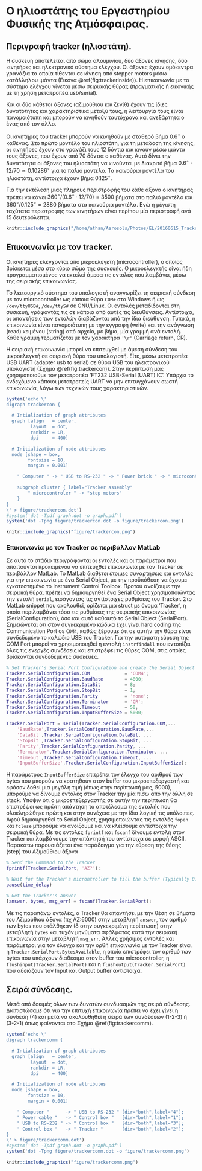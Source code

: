 
\newpage

# Ο ηλιοστάτης του Εργαστηρίου Φυσικής της Ατμόσφαιρας. {#tracker}

## Περιγραφή tracker (ηλιοστάτη). {#trackerdescription}

Η συσκευή αποτελείται από σώμα αλουμινίου, δύο άξονες κίνησης, δύο κινητήρες και ηλεκτρονικό σύστημα ελέγχου.
Οι άξονες έχουν ομόκεντρα γρανάζια τα οποία τίθενται σε κίνηση από stepper motors μέσω κατάλληλου ιμάντα (Εικόνα \@ref(fig:trackerinside)).
Η επικοινωνία με το σύστημα ελέγχου γίνεται μέσω σειριακής θύρας (πραγματικής ή εικονικής με τη χρήση μετατροπέα usb/serial).

Και οι δύο κάθετοι άξονες (αζιμούθιου και ζενίθ) έχουν τις ίδιες δυνατότητες και χαρακτηριστικά μεταξύ τους, η λειτουργία τους είναι πανομοιότυπη και μπορούν να κινηθούν ταυτόχρονα και ανεξάρτητα ο ένας από τον άλλο. 

Οι κινητήρες του tracker μπορούν να κινηθούν με σταθερό βήμα $0.6^\circ$ ο καθένας.
Στο πρώτο μοντέλο του ηλιοστάτη, για τη μετάδοση της κίνησης, οι κινητήρες έχουν στο γρανάζι τους 12 δόντια και κινούν μέσω ιμάντα τους άξονες, που έχουν από 70 δόντια ο καθένας. 
Αυτό δίνει την δυνατότητα οι άξονες του ηλιοστάτη να κινούνται με διακριτό βήμα $0.6^\circ \cdot 12 / 70 \simeq 0.10286^\circ$ για το παλιό μοντέλο. Τα καινούρια μοντέλα του ηλιοστάτη, αντίστοιχα έχουν βήμα ${0.125}^\circ$.

Για την εκτέλεση μιας πλήρους περιστροφής του κάθε άξονα ο κινητήρας πρέπει να κάνει $360^\circ / (0.6^\circ \cdot 12 / 70) = 3500$ βήματα στο παλιό μοντέλο και $360^\circ / {0.125}^\circ = 2880$ βήματα στα καινούρια μοντέλα.
Ενώ η μέγιστη ταχύτατα περιστροφής των κινητήρων είναι περίπου μία περιστροφή ανά $15$ δευτερόλεπτα. 

```r
knitr::include_graphics("/home/athan/Aerosols/Photos/EL/20160615_Tracker2/20160615_125806.jpg")
```




## Επικοινωνία με τον tracker. {#tracker_communication}

Οι κινητήρες ελέγχονται από μικροελεγκτή (microcontroller), ο οποίος βρίσκεται μέσα στο κύριο σώμα της συσκευής. Ο μικροελεγκτής είναι ήδη προγραμματισμένος να εκτελεί άμεσα τις εντολές που λαμβάνει, μέσω της σειριακής επικοινωνίας.

Το λειτουργικό σύστημα του υπολογιστή αναγνωρίζει τη σειριακή σύνδεση με τον microcontroller ως κάποια θύρα `COM#` στα Windows ή ως `/dev/ttyUSB#`, `/dev/ttyS#` σε GNU/Linux. Οι εντολές μεταδίδονται στη συσκευή, γράφοντάς τις σε κάποια από αυτές τις διευθύνσεις. Αντίστοιχα, οι απαντήσεις των εντολών διαβάζονται από την ίδια διεύθυνση. Τυπικά, η επικοινωνία είναι πανομοιότυπη με την εγγραφή (write) και την ανάγνωση (read) κειμένου (string) από αρχείο, με βήμα, μία γραμμή  ανά εντολή. Κάθε γραμμή τερματίζεται με τον χαρακτήρα `'\r'` (Carriage return, CR).

Η σειριακή επικοινωνία μπορεί να επιτευχθεί με άμεση σύνδεση του μικροελεγκτή σε σειριακή θύρα του υπολογιστή. Είτε, μέσω μετατροπέα USB UART (adapter usb to serial) σε θύρα USB του ηλεκτρονικού υπολογιστή (Σχήμα \@ref(fig:trackercon)). Στην περίπτωσή μας χρησιμοποιούμε τον μετατροπέα 'FT232 USB-Serial (UART) IC'. Υπάρχει το ενδεχόμενο κάποιοι μετατροπείς UART να μην επιτυγχάνουν σωστή επικοινωνία, λόγω των τεχνικών τους χαρακτηριστικών.


```r
system('echo \'
digraph trackercon {

  # Intialization of graph attributes
  graph [align   = center,
         layout  = dot,
         rankdir = LR,
         dpi     = 400]

  # Initialization of node attributes
  node [shape = box,
        fontsize = 10,
        margin = 0.001]

    " Computer " -> " USB to RS-232 " -> " Power brick " -> " microcontroler " [dir="both"]

    subgraph cluster { label="Tracker assembly"
        " microcontroler " -> "step motors"
    }
}
\' > figure/trackercon.dot')
#system('dot -Tpdf graph.dot -o graph.pdf')
system('dot -Tpng figure/trackercon.dot -o figure/trackercon.png')
```
```r
knitr::include_graphics("figure/trackercon.png")
```

### Επικοινωνία με τον Tracker σε περιβάλλον MatLab {#tracker_matlab}

Σε αυτό το στάδιο περιγράφονται οι εντολές και οι παράμετροι που απαιτούνται προκειμένου να επιτευχθεί επικοινωνία με τον Tracker σε περιβάλλον MatLab. Το MatLab διαθέτει έτοιμες συναρτήσεις και εντολές για την επικοινωνία με ένα Serial Object, με την προϋπόθεση να έχουμε εγκατεστημένο το Instrument Control Toolbox. Προτού ανοίξουμε την σειριακή θύρα, πρέπει να δημιουργηθεί ένα Serial Object χρησιμοποιώντας την εντολή `serial`, εισάγοντας τις αντίστοιχες ρυθμίσεις του Tracker. Στο MatLab snippet που ακολουθεί, ορίζεται μια struct με όνομα 'Tracker', η οποία περιλαμβάνει τόσο τις ρυθμίσεις της σειριακής επικοινωνίας (SerialConfiguration), όσο και αυτό καθαυτό το Serial Object (SerialPort). Σημειώνεται ότι στον συγκεκριμένο κώδικα έχει γίνει hard coding της Communication Port σε `COM4`, καθώς ξέρουμε ότι σε αυτήν την θύρα είναι συνδεδεμένο το καλώδιο USB του Tracker. Για την αυτόματη εύρεση της COM Port μπορεί να χρησιμοποιηθεί η εντολή `instrfindall` που εντοπίζει όλες τις ενεργές συνδέσεις και επιστρέφει τις θύρες COM, στις οποίες βρίσκονται συνδεδεμένες συσκευές.

```Matlab 
% Set Tracker's Serial Port Configuration and create the Serial Object
Tracker.SerialConfiguration.COM             = 'COM4';
Tracker.SerialConfiguration.BaudRate        = 4800;
Tracker.SerialConfiguration.DataBit         = 8;
Tracker.SerialConfiguration.StopBit         = 1;
Tracker.SerialConfiguration.Parity          = 'none';
Tracker.SerialConfiguration.Terminator      = 'CR';
Tracker.SerialConfiguration.Timeout         = 50;
Tracker.SerialConfiguration.InputBufferSize = 5000;

Tracker.SerialPort = serial(Tracker.SerialConfiguration.COM,...
    'BaudRate',Tracker.SerialConfiguration.BaudRate,...
    'DataBit',Tracker.SerialConfiguration.DataBit, ...
    'StopBit',Tracker.SerialConfiguration.StopBit, ...
    'Parity',Tracker.SerialConfiguration.Parity, ...
    'Terminator',Tracker.SerialConfiguration.Terminator, ...
    'Timeout',Tracker.SerialConfiguration.Timeout, ...
    'InputBufferSize',Tracker.SerialConfiguration.InputBufferSize);
```

Η παράμετρος `InputBufferSize` επιτρέπει τον έλεγχο του αριθμού των bytes που μπορούν να κρατηθούν στον buffer του μικροεπεξεργαστή και εφόσον δοθεί μια μεγάλη τιμή (όπως στην περίπτωσή μας, 5000), μπορούμε να δίνουμε εντολές στον Tracker την μία πίσω από την άλλη σε stack. Υπόψιν ότι ο μικροεπεξεργαστής σε αυτήν την περίπτωση θα επιστρέψει ως πρώτη απάντηση το αποτέλεσμα της εντολής που ολοκληρώθηκε πρώτη και στην συνέχεια με την ίδια λογική τις υπόλοιπες. Αφού δημιουργηθεί το Serial Object, χρησιμοποιώντας τις εντολές `fopen` και `fclose` μπορούμε να ανοίξουμε και να κλείσουμε αντίστοιχα την σειριακή θύρα. Με τις εντολές `fprintf` και `fscanf` δίνουμε εντολή στον Tracker και λαμβάνουμε την απάντησή του αντίστοιχα σε μορφή ASCII. Παρακάτω παρουσιάζεται ένα παράδειγμα για την εύρεση της θέσης (step) του Αζιμούθιου άξονα

```Matlab
% Send the Command to the Tracker
fprintf(Tracker.SerialPort, 'AZ?');
```
```Matlab
% Wait for the Tracker's microntroller to fill the buffer (Typically 0.5 sec)
pause(time_delay)
```
```Matlab
% Get the Tracker's answer
[answer, bytes, msg_err] = fscanf(Tracker.SerialPort);
```

Με τις παραπάνω εντολές, ο Tracker θα απαντήσει με την θέση σε βήματα του Αζιμούθιου άξονα (πχ AZ:6000<cr>) στην μεταβλητή `answer`, τον αριθμό των bytes που στάλθηκαν (8 στην συγκεκριμένη περίπτωση) στην μεταβλητή `bytes` και τυχόν μηνύματα σφάλματος κατά την σειριακή επικοινωνία στην μεταβλητή `msg_err`. Άλλες χρήσιμες εντολές και παράμετροι για τον έλεγχο και την ορθή επικοινωνία με τον Tracker είναι η `Tracker.SerialPort.BytesAvailable`, η οποία επιστρέφει τον αριθμό των bytes που υπάρχουν διαθέσιμα στον buffer του microcontroller, η `flushinput(Tracker.SerialPort)` και η `flushoutput(Tracker.SerialPort)` που αδειάζουν τον Input και Output buffer αντίστοιχα.



## Σειρά σύνδεσης. {#tracker_connection}

Μετά από δοκιμές όλων των δυνατών συνδυασμών της σειρά σύνδεσης. Διαπιστώσαμε ότι για την επιτυχή επικοινωνία πρέπει να έχει γίνει η σύνδεση (4) και μετά να ακολουθηθεί η σειρά των συνδέσεων (1-2-3) ή (3-2-1) όπως φαίνονται στο Σχήμα \@ref(fig:trackercomm).


```r
system('echo \'
digraph trackercomm {

  # Intialization of graph attributes
  graph [align   = center,
         layout  = dot,
         rankdir = LR,
         dpi     = 400]

  # Initialization of node attributes
  node [shape = box,
        fontsize = 10,
        margin = 0.001]

    " Computer "      -> " USB to RS-232 " [dir="both",label="4"];
    " Power cable "   -> " Control box "   [dir="both",label="1"];
    " USB to RS-232 " -> " Control box "   [dir="both",label="3"];
    " Control box "   -> " Tracker "       [dir="both",label="2"]; 
}
\' > figure/trackercomm.dot')
#system('dot -Tpdf graph.dot -o graph.pdf')
system('dot -Tpng figure/trackercomm.dot -o figure/trackercomm.png')
```
```r
knitr::include_graphics("figure/trackercomm.png")
```

